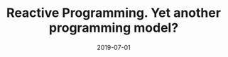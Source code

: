 ---
date: "2019-07-01"
title: "Reactive Programming. Yet another programming model?"
categories:
  - Programming Paradigms
---